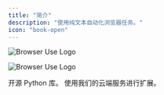 ```yaml
---
title: "简介"
description: "使用纯文本自动化浏览器任务。"
icon: "book-open"
---
```


<img
  className="block dark:hidden rounded-2xl"
  src="/images/browser-use-banner.png"
  alt="Browser Use Logo"
/>

<img
  className="hidden dark:block rounded-2xl"
  src="/images/browser-use-banner-dark.png"
  alt="Browser Use Logo"
/>

<CardGroup cols={2}>
  <Card title="本地设置" icon="terminal" href="/quickstart">
     开源 Python 库。
  </Card>
  <Card
    title="云端设置"
    icon="cloud"
    href="https://docs.cloud.browser-use.com"
    color="#FE750E"
  >
      使用我们的云端服务进行扩展。

  </Card>
</CardGroup>